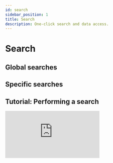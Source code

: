 ```yaml
---
id: search
sidebar_position: 1
title: Search
description: One-click search and data access.
---
```

 

# <i class="fas fa-search"></i> Search

## Global searches

## Specific searches

## Tutorial: Performing a search
<div className={styles.FrameMob}>
<iframe
  src="https://www.youtube.com/embed/KAKnJ42iaKg"
  title="Logging into PGS"
  frameborder="0"
  allow="accelerometer; autoplay; clipboard-write; encrypted-media; gyroscope; picture-in-picture"
  allowfullscreen>
</iframe>
</div>
